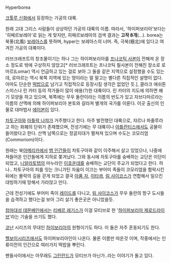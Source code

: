 Hyperborea

[[크툴루 신화]]에서 등장하는 가공의 대륙.

원래 고대 그리스 사람들이 상상하던 가공의 대륙의 이름. 따라서, '하이퍼보리아'보다는 '히페르보레아'로 읽는 게 맞지만, 히페르보레아의 검색 결과는 '''고작 8개'''(…). borea는 북풍(北風) [[보레아스]]를 뜻하며, hyper는 보레아스의 너머. 즉, 극북(極北)에 있다고 여겨진 가공의 대륙이다.

러브크래프트의 창조물이기는 하나 그는 하이퍼보리아를 [[프나코틱 사본]]이 전해져 온 장소 정도로 밖에 구상하지 않았고[* 러브크래프트는 프나코틱 필사본이 전해진 장소로 로마르(Lomar) 역시 언급하고 있는 걸로 보아 그 둘을 같은 지역으로 설정했을 수도 있는데, 로마르는 역시 북쪽 지역에 있는 땅이라는 말 말고는 별다른 직접적인 설명이 없다. 아마도 단순한 [[떡밥]]으로 남기고 직접적으로 등장시킬 생각은 없었던 듯.], 클라크 애쉬튼 스미스나 린 카터 등의 작가들이 많이 애용(?)한 대륙이다. 린 카터의 지도에 의하면 쐐기 모양을 하고 있으며, 북쪽에는 무우 둘란이라는 이름의 반도가 있고 자브다마르라는 이름의 산맥에 의해 하이퍼보리아 본토와 갈라져 별개의 국가를 이룬다. 이곳 출신의 인물로 대마법사 [[에이본]]이 있다.

[[차토구아]]와 [[아틀락 나챠]]가 거주했다고 한다. 아주 발전했던 대륙으로, 쟈르나 파줄루라고 하는 화폐의 단위가 존재했으며, 전성기에는 무 대륙이나 [[아틀란티스]]에서도 공물이 들어왔다고 한다. 산맥 남쪽으로는 정글지대가 펼쳐져 있으며 수도는 코모리엄(Commoriom)이다.

원래는 북[[아메리카]]에서 [[뱀 인간]]들이 차토구아와 같이 이주해서 살고 있었으나, 나중에 쳐들어온 인간들에게 지하로 쫒겨났다. 그와 동시에 차토구아를 숭배하는 교단은 이단이 되었고, [[니알라토텝]]의 마누라인 [[이호운데]]를 숭배하는 교단이 주교가 되었다고 한다. 허나.. 차토구아의 피를 잇는 크니가틴 자움이 이끄는 부어미 족들이 코모리엄을 함락시킨뒤에는 몰락의 길을 걷게 되었고 결국 [[아품 자]], [[이타콰]], [[림 샤이코스]]가 연합해서 일으킨 대빙하기때 망해서 가라앉고 만다.

근데 전성기에도 부어미 족이 [[레이드]]를 다니고, [[림 샤이코스]]가 무우 둘란의 항구 도시들을 습격하고 했다는걸 보아 그리 살기 좋은곳은 아니었을듯.

[[참마대성 데몬베인]]에서는 [[리베르 레기스]]가 이걸 모티브로 한 '[[하이퍼보리아 제로드라이브]]'라는 기술을 쓰기도 했다.

[[코난]] 시리즈의 무대인 [[하이보리아]]의 원형이기도 하다. 이 둘은 자주 혼동되기도 한다.

[[헬보이]]시리즈에서도 하이퍼보리아인이 나온다. 물론 이름만 따온것 이며, 작중에서는 인류이전의 인간으로 여러가지 떡밥을 뿌린다.

팬들사이에서는 아무래도 [[그린란드]]가 모티브가 아닌가..라는 이야기가 돌고 있다.
